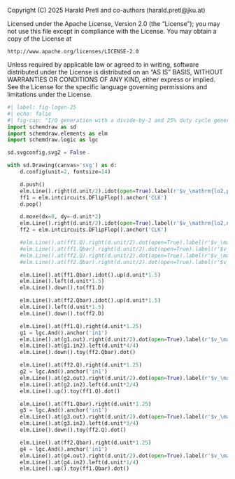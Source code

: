 ::: {.content-hidden}
Copyright (C) 2025 Harald Pretl and co-authors (harald.pretl@jku.at)

Licensed under the Apache License, Version 2.0 (the "License");
you may not use this file except in compliance with the License.
You may obtain a copy of the License at

    http://www.apache.org/licenses/LICENSE-2.0

Unless required by applicable law or agreed to in writing, software
distributed under the License is distributed on an "AS IS" BASIS,
WITHOUT WARRANTIES OR CONDITIONS OF ANY KIND, either express or implied.
See the License for the specific language governing permissions and
limitations under the License.
:::

```python
#| label: fig-logen-25
#| echo: false
#| fig-cap: "I/Q generation with a divide-by-2 and 25% duty cycle generation."
import schemdraw as sd
import schemdraw.elements as elm
import schemdraw.logic as lgc

sd.svgconfig.svg2 = False

with sd.Drawing(canvas='svg') as d:
    d.config(unit=2, fontsize=14)

    d.push()
    elm.Line().right(d.unit/2).idot(open=True).label(r'$v_\mathrm{lo2,p}$', 'left')
    ff1 = elm.intcircuits.DFlipFlop().anchor('CLK')
    d.pop()

    d.move(dx=0, dy=-d.unit*2)
    elm.Line().right(d.unit/2).idot(open=True).label(r'$v_\mathrm{lo2,n}$', 'left')
    ff2 = elm.intcircuits.DFlipFlop().anchor('CLK')

    #elm.Line().at(ff1.Q).right(d.unit/2).dot(open=True).label(r'$v_\mathrm{lo,ip}$', 'right')
    #elm.Line().at(ff1.Qbar).right(d.unit/2).dot(open=True).label(r'$v_\mathrm{lo,in}$', 'right')
    #elm.Line().at(ff2.Q).right(d.unit/2).dot(open=True).label(r'$v_\mathrm{lo,qp}$', 'right')
    #elm.Line().at(ff2.Qbar).right(d.unit/2).dot(open=True).label(r'$v_\mathrm{lo,qn}$', 'right')

    elm.Line().at(ff1.Qbar).idot().up(d.unit*1.5)
    elm.Line().left(d.unit*1.5)
    elm.Line().down().to(ff1.D)

    elm.Line().at(ff2.Qbar).idot().up(d.unit*1.5)
    elm.Line().left(d.unit*1.5)
    elm.Line().down().to(ff2.D)

    elm.Line().at(ff1.Q).right(d.unit*1.25)
    g1 = lgc.And().anchor('in1')
    elm.Line().at(g1.out).right(d.unit/2).dot(open=True).label(r'$v_\mathrm{lo,ip}$', 'right')
    elm.Line().at(g1.in2).left(d.unit*4/4)
    elm.Line().down().toy(ff2.Qbar).dot()

    elm.Line().at(ff2.Q).right(d.unit*1.25)
    g2 = lgc.And().anchor('in1')
    elm.Line().at(g2.out).right(d.unit/2).dot(open=True).label(r'$v_\mathrm{lo,qp}$', 'right')
    elm.Line().at(g2.in2).left(d.unit*2/4)
    elm.Line().up().toy(ff1.Q).dot()

    elm.Line().at(ff1.Qbar).right(d.unit*1.25)
    g3 = lgc.And().anchor('in1')
    elm.Line().at(g3.out).right(d.unit/2).dot(open=True).label(r'$v_\mathrm{lo,in}$', 'right')
    elm.Line().at(g3.in2).left(d.unit*3/4)
    elm.Line().down().toy(ff2.Q).dot()

    elm.Line().at(ff2.Qbar).right(d.unit*1.25)
    g4 = lgc.And().anchor('in1')
    elm.Line().at(g4.out).right(d.unit/2).dot(open=True).label(r'$v_\mathrm{lo,qn}$', 'right')
    elm.Line().at(g4.in2).left(d.unit*1/4)
    elm.Line().up().toy(ff1.Qbar).dot()
```
